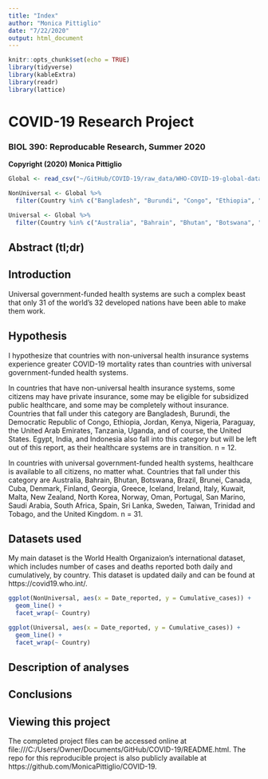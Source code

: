 ```yaml
---
title: "Index"
author: "Monica Pittiglio"
date: "7/22/2020"
output: html_document
---
```


```r
knitr::opts_chunk$set(echo = TRUE)
library(tidyverse)
library(kableExtra)
library(readr)
library(lattice)
```

# COVID-19 Research Project
### BIOL 390: Reproducable Research, Summer 2020
**Copyright (2020) Monica Pittiglio**
```r
Global <- read_csv("~/GitHub/COVID-19/raw_data/WHO-COVID-19-global-data.csv")

NonUniversal <- Global %>%
  filter(Country %in% c("Bangladesh", "Burundi", "Congo", "Ethiopia", "Jordan", "Kenya", "Nigeria", "Paraguay", "United Arab Emirates", "Tanzania", "Uganda", "United States of America"))

Universal <- Global %>%
  filter(Country %in% c("Australia", "Bahrain", "Bhutan", "Botswana", "Brazil", "Brunei", "Canada", "Cuba", "Denmark", "Finland", "Georgia", "Greece", "Iceland", "Ireland", "Italy", "Kuwait", "Malta", "New Zealand", "North Korea", "Norway", "Oman", "Portugal", "San Marino", "Saudi Arabia", "South Africa", "Spain", "Sri Lanka", "Sweden", "Taiwan", "Trinidad and Tobago", "United Kingdom"))
```

## Abstract (tl;dr)

## Introduction
Universal government-funded health systems are such a complex beast that only 31 of the world's 32 developed nations have been able to make them work.

## Hypothesis
I hypothesize that countries with non-universal health insurance systems experience greater COVID-19 mortality rates than countries with universal government-funded health systems.

In countries that have non-universal health insurance systems, some citizens may have private insurance, some may be eligible for subsidized public healthcare, and some may be completely without insurance. Countries that fall under this category are Bangladesh, Burundi, the Democratic Republic of Congo, Ethiopia, Jordan, Kenya, Nigeria, Paraguay, the United Arab Emirates, Tanzania, Uganda, and of course, the United States. Egypt, India, and Indonesia also fall into this category but will be left out of this report, as their healthcare systems are in transition. n = 12.

In countries with universal government-funded health systems, healthcare is available to all citizens, no matter what. Countries that fall under this category are Australia, Bahrain, Bhutan, Botswana, Brazil, Brunei, Canada, Cuba, Denmark, Finland, Georgia, Greece, Iceland, Ireland, Italy, Kuwait, Malta, New Zealand, North Korea, Norway, Oman, Portugal, San Marino, Saudi Arabia, South Africa, Spain, Sri Lanka, Sweden, Taiwan, Trinidad and Tobago, and the United Kingdom. n = 31.

## Datasets used
My main dataset is the World Health Organizaion's international dataset, which includes number of cases and deaths reported both daily and cumulatively, by country. This dataset is updated daily and can be found at https://covid19.who.int/.

```r
ggplot(NonUniversal, aes(x = Date_reported, y = Cumulative_cases)) +
  geom_line() +
  facet_wrap(~ Country)

ggplot(Universal, aes(x = Date_reported, y = Cumulative_cases)) +
  geom_line() +
  facet_wrap(~ Country)
```

## Description of analyses

## Conclusions

## Viewing this project
The completed project files can be accessed online at file:///C:/Users/Owner/Documents/GitHub/COVID-19/README.html. The repo for this reproducible project is also publicly available at https://github.com/MonicaPittiglio/COVID-19.
